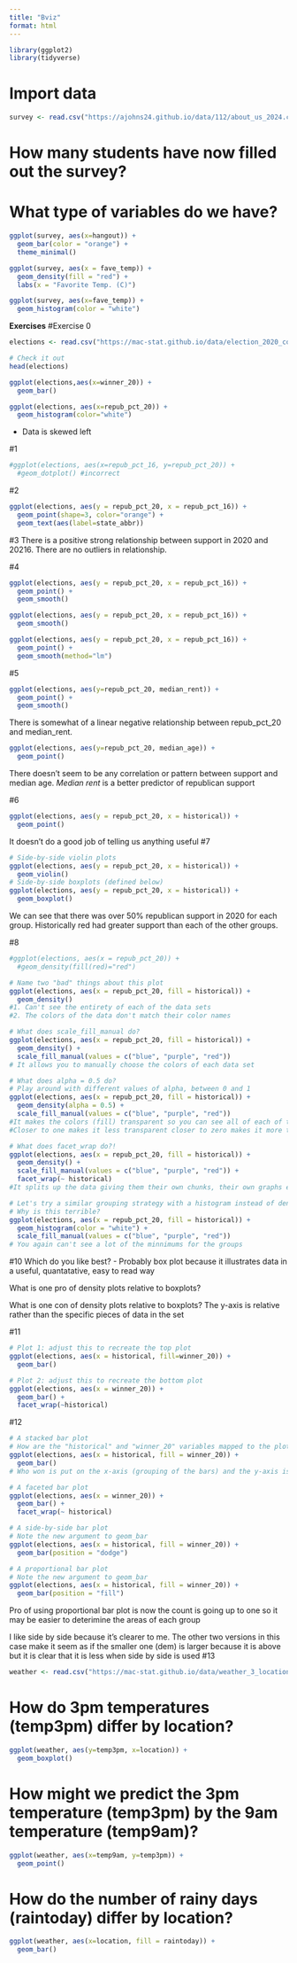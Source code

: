 ```yaml
---
title: "Bviz"
format: html
---
```


```r
library(ggplot2)
library(tidyverse)
```


# Import data
```r
survey <- read.csv("https://ajohns24.github.io/data/112/about_us_2024.csv")
```
# How many students have now filled out the survey?


# What type of variables do we have?

```r
ggplot(survey, aes(x=hangout)) +
  geom_bar(color = "orange") +
  theme_minimal()
```
```r
ggplot(survey, aes(x = fave_temp)) +
  geom_density(fill = "red") +
  labs(x = "Favorite Temp. (C)")
```
```r
ggplot(survey, aes(x=fave_temp)) + 
  geom_histogram(color = "white")
```
**Exercises**
#Exercise 0
```r
elections <- read.csv("https://mac-stat.github.io/data/election_2020_county.csv")

# Check it out
head(elections)
```
```r
ggplot(elections,aes(x=winner_20)) +
  geom_bar()
```
```r
ggplot(elections, aes(x=repub_pct_20)) +
  geom_histogram(color="white")
```
 - Data is skewed left

#1
```r
#ggplot(elections, aes(x=repub_pct_16, y=repub_pct_20)) +
  #geom_dotplot() #incorrect
```
#2
```r
ggplot(elections, aes(y = repub_pct_20, x = repub_pct_16)) +
  geom_point(shape=3, color="orange") +
  geom_text(aes(label=state_abbr))
```
#3
There is a positive strong relationship between support in 2020 and 20216. There are no outliers in relationship.

#4
```r
ggplot(elections, aes(y = repub_pct_20, x = repub_pct_16)) +
  geom_point() +
  geom_smooth()
```
```r
ggplot(elections, aes(y = repub_pct_20, x = repub_pct_16)) +
  geom_smooth()
```

```r
ggplot(elections, aes(y = repub_pct_20, x = repub_pct_16)) +
  geom_point() +
  geom_smooth(method="lm")
```
#5

```r
ggplot(elections, aes(y=repub_pct_20, median_rent)) +
  geom_point() +
  geom_smooth()
```
There is somewhat of a linear negative relationship between repub_pct_20 and median_rent.
```r
ggplot(elections, aes(y=repub_pct_20, median_age)) +
  geom_point()
```
There doesn't seem to be any correlation or pattern between support and median age.
*Median rent* is a better predictor of republican support

#6
```r
ggplot(elections, aes(y = repub_pct_20, x = historical)) +
  geom_point()
```
It doesn't do a good job of telling us anything useful
#7
```r
# Side-by-side violin plots
ggplot(elections, aes(y = repub_pct_20, x = historical)) +
  geom_violin()
# Side-by-side boxplots (defined below)
ggplot(elections, aes(y = repub_pct_20, x = historical)) +
  geom_boxplot()
```
We can see that there was over 50% republican support in 2020 for each group. Historically red had greater support than each of the other groups.

#8
```r
#ggplot(elections, aes(x = repub_pct_20)) +
  #geom_density(fill(red)="red")
```


```r
# Name two "bad" things about this plot
ggplot(elections, aes(x = repub_pct_20, fill = historical)) +
  geom_density()
#1. Can't see the entirety of each of the data sets
#2. The colors of the data don't match their color names
```
```r
# What does scale_fill_manual do?
ggplot(elections, aes(x = repub_pct_20, fill = historical)) +
  geom_density() +
  scale_fill_manual(values = c("blue", "purple", "red"))
# It allows you to manually choose the colors of each data set
```

```r
# What does alpha = 0.5 do?
# Play around with different values of alpha, between 0 and 1
ggplot(elections, aes(x = repub_pct_20, fill = historical)) +
  geom_density(alpha = 0.5) +
  scale_fill_manual(values = c("blue", "purple", "red"))
#It makes the colors (fill) transparent so you can see all of each of the data sets
#Closer to one makes it less transparent closer to zero makes it more transparent
```
```r
# What does facet_wrap do?!
ggplot(elections, aes(x = repub_pct_20, fill = historical)) +
  geom_density() +
  scale_fill_manual(values = c("blue", "purple", "red")) +
  facet_wrap(~ historical)
#It splits up the data giving them their own chunks, their own graphs essentially
```
```r
# Let's try a similar grouping strategy with a histogram instead of density plot.
# Why is this terrible?
ggplot(elections, aes(x = repub_pct_20, fill = historical)) +
  geom_histogram(color = "white") +
  scale_fill_manual(values = c("blue", "purple", "red"))
# You again can't see a lot of the minnimums for the groups
```
#10
Which do you like best?
- Probably box plot because it illustrates data in a useful, quantatative, easy to read way

What is one pro of density plots relative to boxplots?

What is one con of density plots relative to boxplots?
The y-axis is relative rather than the specific pieces of data in the set

#11
```r
# Plot 1: adjust this to recreate the top plot
ggplot(elections, aes(x = historical, fill=winner_20)) +
  geom_bar()
```
```r
# Plot 2: adjust this to recreate the bottom plot
ggplot(elections, aes(x = winner_20)) +
  geom_bar() +
  facet_wrap(~historical)
```
#12
```r
# A stacked bar plot
# How are the "historical" and "winner_20" variables mapped to the plot, i.e. what roles do they play?
ggplot(elections, aes(x = historical, fill = winner_20)) +
  geom_bar()
# Who won is put on the x-axis (grouping of the bars) and the y-axis is the winner (how high the bars are)
```
```r
# A faceted bar plot
ggplot(elections, aes(x = winner_20)) +
  geom_bar() +
  facet_wrap(~ historical)
```
```r
# A side-by-side bar plot
# Note the new argument to geom_bar
ggplot(elections, aes(x = historical, fill = winner_20)) +
  geom_bar(position = "dodge")
```
```r
# A proportional bar plot
# Note the new argument to geom_bar
ggplot(elections, aes(x = historical, fill = winner_20)) +
  geom_bar(position = "fill")
```
Pro of using proportional bar plot is now the count is going up to one so it may be easier to deterimine the areas of each group

I like side by side because it's clearer to me. The other two versions in this case make it seem as if the smaller one (dem) is larger because it is above but it is clear that it is less when side by side is used
#13
```r
weather <- read.csv("https://mac-stat.github.io/data/weather_3_locations.csv")
```
# How do 3pm temperatures (temp3pm) differ by location?
```r
ggplot(weather, aes(y=temp3pm, x=location)) +
  geom_boxplot()
```

# How might we predict the 3pm temperature (temp3pm) by the 9am temperature (temp9am)?
```r
ggplot(weather, aes(x=temp9am, y=temp3pm)) +
  geom_point() 
```


# How do the number of rainy days (raintoday) differ by location?
```r
ggplot(weather, aes(x=location, fill = raintoday)) +
  geom_bar()
```

